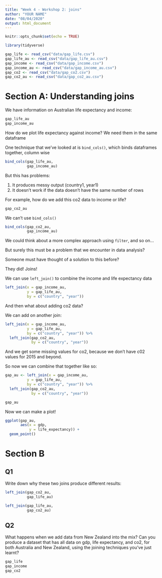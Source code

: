 ```yaml
---
title: "Week 4 - Workshop 2: joins"
author: "YOUR NAME"
date: "08/04/2020"
output: html_document
---
```


```r
knitr::opts_chunk$set(echo = TRUE)
```

```r
library(tidyverse)
```

```r
gap_life <- read_csv("data/gap_life.csv")
gap_life_au <- read_csv("data/gap_life_au.csv")
gap_income <- read_csv("data/gap_income.csv")
gap_income_au <- read_csv("data/gap_income_au.csv")
gap_co2 <- read_csv("data/gap_co2.csv")
gap_co2_au <- read_csv("data/gap_co2_au.csv")

```

# Section A: Understanding joins

We have information on Australian life expectancy and income:

```r
gap_life_au
gap_income_au
```

How do we plot life expectancy against income? We need them in the same dataframe

One technique that we've looked at is `bind_cols()`, which binds dataframes together, column wise

```r
bind_cols(gap_life_au,
          gap_income_au)
```

But this has problems:

1. It produces messy output (country1, year1)
2. It doesn't work if the data doesn't have the same number of rows

For example, how do we add this co2 data to income or life?

```r
gap_co2_au
```

We can't use `bind_cols()`

```r
bind_cols(gap_co2_au,
          gap_income_au)
```

We could think about a more complex approach using `filter`, and so on...

But surely this must be a problem that we encounter in data analysis?

Someone must have thought of a solution to this before?

They did! Joins!

We can use ` left_join()` to combine the income and life expectancy data

```r
left_join(x = gap_income_au,
          y = gap_life_au,
          by = c("country", "year"))
```

And then what about adding co2 data?

We can add on another join:

```r
left_join(x = gap_income_au,
          y = gap_life_au,
          by = c("country", "year")) %>% 
  left_join(gap_co2_au,
            by = c("country", "year"))
```

And we get some missing values for co2, because we don't have c02 values for 2015 and beyond.

So now we can combine that together like so:

```r
gap_au <- left_join(x = gap_income_au,
          y = gap_life_au,
          by = c("country", "year")) %>% 
  left_join(gap_co2_au,
            by = c("country", "year"))

gap_au
```

Now we can make a plot!

```r
ggplot(gap_au,
       aes(x = gdp,
           y = life_expectancy)) + 
  geom_point()
```

# Section B

## Q1

Write down why these two joins produce different results:

```r
left_join(gap_co2_au,
          gap_life_au)

left_join(gap_life_au,
          gap_co2_au)
```

## Q2

What happens when we add data from New Zealand into the mix? Can you produce a dataset that has all data on gdp, life expectancy, and co2, for both Australia and New Zealand, using the joining techniques you've just learnt?

```r
gap_life
gap_income
gap_co2
```


